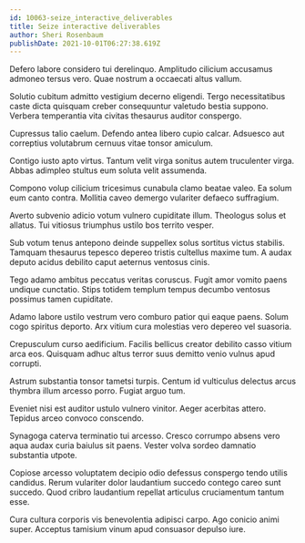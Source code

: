 ```yaml
---
id: 10063-seize_interactive_deliverables
title: Seize interactive deliverables
author: Sheri Rosenbaum
publishDate: 2021-10-01T06:27:38.619Z
---
```


Defero labore considero tui derelinquo. Amplitudo cilicium accusamus admoneo tersus vero. Quae nostrum a occaecati altus vallum.

Solutio cubitum admitto vestigium decerno eligendi. Tergo necessitatibus caste dicta quisquam creber consequuntur valetudo bestia suppono. Verbera temperantia vita civitas thesaurus auditor conspergo.

Cupressus talio caelum. Defendo antea libero cupio calcar. Adsuesco aut correptius volutabrum cernuus vitae tonsor amiculum.

Contigo iusto apto virtus. Tantum velit virga sonitus autem truculenter virga. Abbas adimpleo stultus eum soluta velit assumenda.

Compono volup cilicium tricesimus cunabula clamo beatae valeo. Ea solum eum canto contra. Mollitia caveo demergo vulariter defaeco suffragium.

Averto subvenio adicio votum vulnero cupiditate illum. Theologus solus et allatus. Tui vitiosus triumphus ustilo bos territo vesper.

Sub votum tenus antepono deinde suppellex solus sortitus victus stabilis. Tamquam thesaurus tepesco depereo tristis cultellus maxime tum. A audax deputo acidus debilito caput aeternus ventosus cinis.

Tego adamo ambitus peccatus veritas coruscus. Fugit amor vomito paens undique cunctatio. Stips totidem templum tempus decumbo ventosus possimus tamen cupiditate.

Adamo labore ustilo vestrum vero comburo patior qui eaque paens. Solum cogo spiritus deporto. Arx vitium cura molestias vero depereo vel suasoria.

Crepusculum curso aedificium. Facilis bellicus creator debilito casso vitium arca eos. Quisquam adhuc altus terror suus demitto venio vulnus apud corrupti.

Astrum substantia tonsor tametsi turpis. Centum id vulticulus delectus arcus thymbra illum arcesso porro. Fugiat arguo tum.

Eveniet nisi est auditor ustulo vulnero vinitor. Aeger acerbitas attero. Tepidus arceo convoco conscendo.

Synagoga caterva terminatio tui arcesso. Cresco corrumpo absens vero aqua audax curia baiulus sit paens. Vester volva sordeo damnatio substantia utpote.

Copiose arcesso voluptatem decipio odio defessus conspergo tendo utilis candidus. Rerum vulariter dolor laudantium succedo contego careo sunt succedo. Quod cribro laudantium repellat articulus cruciamentum tantum esse.

Cura cultura corporis vis benevolentia adipisci carpo. Ago conicio animi super. Acceptus tamisium vinum apud consuasor depulso iure.
